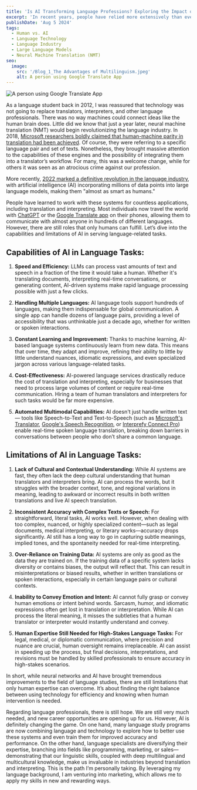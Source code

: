 ```yaml
---
title: 'Is AI Transforming Language Professions? Exploring the Impact on Translators and Interpreters'
excerpt: 'In recent years, people have relied more extensively than ever on Machine Translation and automatic Speech Translation to understand content in languages unknown to them, largely due to advancements in technology. One of the most notable changes has been the growing use of AI for language-related tasks. Many people ask themselves: Will AI substitute language specialists?'
publishDate: 'Aug 5 2024'
tags:
  - Human vs. AI
  - Language Technology
  - Language Industry
  - Large Language Models
  - Neural Machine Translation (NMT)
seo:
  image:
    src: '/Blog_1_The Advantages of Multilinguism.jpeg'
    alt: A person using Google Translate App
---
```



<Image
  src='/Blog_1_The Advantages of Multilinguism.jpeg'
  alt='A person using Google Translate App'
  width={800}
  height={600}
  title='A person using Google Translate App'
  loading='eager'
/>

As a language student back in 2012, I was reassured that technology was not going to replace translators, interpreters, and other language professionals. There was no way machines could connect ideas like the human brain does. Little did we know that just a year later, neural machine translation (NMT) would begin revolutionizing the language industry. In 2018, <a href="https://www.microsoft.com/en-us/research/uploads/prod/2018/03/final-achieving-human.pdf" target="_blank">Microsoft researchers boldly claimed that human-machine parity in translation had been achieved</a>. Of course, they were referring to a specific language pair and set of texts. Nonetheless, they brought massive attention to the capabilities of these engines and the possibility of integrating them into a translator’s workflow. For many, this was a welcome change, while for others it was seen as an atrocious crime against our profession.

More recently, <a href="https://www.nimdzi.com/impact-of-chatgpt/#:~:text=In%20November%202022,entered%20the%20scene." target="_blank">2022 marked a definitive revolution in the language industry</a>, with artificial intelligence (AI) incorporating millions of data points into large language models, making them "almost as smart as humans."

People have learned to work with these systems for countless applications, including translation and interpreting. Most individuals now travel the world with <a href="https://openai.com/chatgpt/" target="_blank">ChatGPT</a> or the <a href="https://play.google.com/store/apps/details?id=com.google.android.apps.translate&hl=en&pli=1" target="_blank">Google Translate app</a> on their phones, allowing them to communicate with almost anyone in hundreds of different languages. However, there are still roles that only humans can fulfill. Let’s dive into the capabilities and limitations of AI in serving language-related tasks.

## Capabilities of AI in Language Tasks:

1. **Speed and Efficiency:** LLMs can process vast amounts of text and speech in a fraction of the time it would take a human. Whether it's translating documents, interpreting real-time conversations, or generating content, AI-driven systems make rapid language processing possible with just a few clicks.

2. **Handling Multiple Languages:** AI language tools support hundreds of languages, making them indispensable for global communication. A single app can handle dozens of language pairs, providing a level of accessibility that was unthinkable just a decade ago, whether for written or spoken interactions.

3. **Constant Learning and Improvement:** Thanks to machine learning, AI-based language systems continuously learn from new data. This means that over time, they adapt and improve, refining their ability to little by little understand nuances, idiomatic expressions, and even specialized jargon across various language-related tasks.

4. **Cost-Effectiveness:** AI-powered language services drastically reduce the cost of translation and interpreting, especially for businesses that need to process large volumes of content or require real-time communication. Hiring a team of human translators and interpreters for such tasks would be far more expensive.

5. **Automated Multimodal Capabilities:** AI doesn't just handle written text— tools like Speech-to-Text and Text-to-Speech (such as <a href="https://translator.microsoft.com//" target="_blank">Microsoft's Translator</a>, <a href="https://cloud.google.com/speech-to-text" target="_blank">Google's Speech Recognition</a>, or <a href="https://www.interprefy.com/solutions/remote-simultaneous-interpretation/connect-pro" target="_blank">Interprefy Connect Pro</a>) enable real-time spoken language translation, breaking down barriers in conversations between people who don’t share a common language.

## Limitations of AI in Language Tasks:

1. **Lack of Cultural and Contextual Understanding:** While AI systems are fast, they often lack the deep cultural understanding that human translators and interpreters bring. AI can process the words, but it struggles with the broader context, tone, and regional variations in meaning, leading to awkward or incorrect results in both written translations and live AI speech translation.

2. **Inconsistent Accuracy with Complex Texts or Speech:** For straightforward, literal tasks, AI works well. However, when dealing with too complex, nuanced, or highly specialized content—such as legal documents, medical interpreting, or literary works—accuracy drops significantly. AI still has a long way to go in capturing subtle meanings, implied tones, and the spontaneity needed for real-time interpreting.

3. **Over-Reliance on Training Data:** AI systems are only as good as the data they are trained on. If the training data of a specific system lacks diversity or contains biases, the output will reflect that. This can result in misinterpretations or biased results, whether in written translations or spoken interactions, especially in certain language pairs or cultural contexts.

4. **Inability to Convey Emotion and Intent:** AI cannot fully grasp or convey human emotions or intent behind words. Sarcasm, humor, and idiomatic expressions often get lost in translation or interpretation. While AI can process the literal meaning, it misses the subtleties that a human translator or interpreter would instantly understand and convey.

5. **Human Expertise Still Needed for High-Stakes Language Tasks:** For legal, medical, or diplomatic communication, where precision and nuance are crucial, human oversight remains irreplaceable. AI can assist in speeding up the process, but final decisions, interpretations, and revisions must be handled by skilled professionals to ensure accuracy in high-stakes scenarios.

In short, while neural networks and AI have brought tremendous improvements to the field of language studies, there are still limitations that only human expertise can overcome. It’s about finding the right balance between using technology for efficiency and knowing when human intervention is needed.

Regarding language professionals, there is still hope. We are still very much needed, and new career opportunities are opening up for us. However, AI is definitely changing the game. On one hand, many language study programs are now combining language and technology to explore how to better use these systems and even train them for improved accuracy and performance. On the other hand, language specialists are diversifying their expertise, branching into fields like programming, marketing, or sales— demonstrating that our linguistic skills, coupled with deep multilingual and multicultural knowledge, make us invaluable in industries beyond translation and interpreting. This is the path I’m personally taking. By leveraging my language background, I am venturing into marketing, which allows me to apply my skills in new and rewarding ways.
